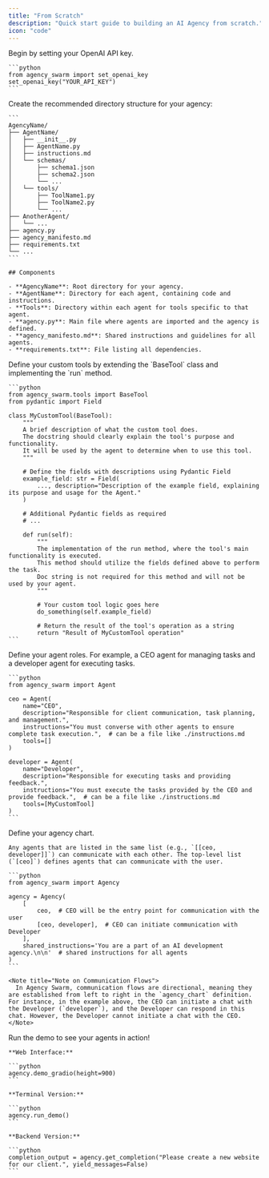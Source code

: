 ```yaml
---
title: "From Scratch"
description: "Quick start guide to building an AI Agency from scratch."
icon: "code"
---
```


<Steps>
  <Step title="Set Your OpenAI Key">
    Begin by setting your OpenAI API key.

    ```python
    from agency_swarm import set_openai_key
    set_openai_key("YOUR_API_KEY")
    ```
  </Step>

  <Step title="Create Project Structure">
    Create the recommended directory structure for your agency:

    ```
    AgencyName/
    ├── AgentName/
    │   ├── __init__.py
    │   ├── AgentName.py
    │   ├── instructions.md
    │   └── schemas/
    │       ├── schema1.json
    │       ├── schema2.json
    │       └── ...
    │   └── tools/
    │       ├── ToolName1.py
    │       ├── ToolName2.py
    │       └── ...
    ├── AnotherAgent/
    │   └── ...
    ├── agency.py
    ├── agency_manifesto.md
    ├── requirements.txt
    └── ...
    ```

    ## Components

    - **AgencyName**: Root directory for your agency.
    - **AgentName**: Directory for each agent, containing code and instructions.
    - **Tools**: Directory within each agent for tools specific to that agent.
    - **agency.py**: Main file where agents are imported and the agency is defined.
    - **agency_manifesto.md**: Shared instructions and guidelines for all agents.
    - **requirements.txt**: File listing all dependencies.
  </Step>

  <Step title="Create Tools">
    Define your custom tools by extending the `BaseTool` class and implementing the `run` method.

    ```python
    from agency_swarm.tools import BaseTool
    from pydantic import Field

    class MyCustomTool(BaseTool):
        """
        A brief description of what the custom tool does.
        The docstring should clearly explain the tool's purpose and functionality.
        It will be used by the agent to determine when to use this tool.
        """

        # Define the fields with descriptions using Pydantic Field
        example_field: str = Field(
            ..., description="Description of the example field, explaining its purpose and usage for the Agent."
        )

        # Additional Pydantic fields as required
        # ...

        def run(self):
            """
            The implementation of the run method, where the tool's main functionality is executed.
            This method should utilize the fields defined above to perform the task.
            Doc string is not required for this method and will not be used by your agent.
            """

            # Your custom tool logic goes here
            do_something(self.example_field)

            # Return the result of the tool's operation as a string
            return "Result of MyCustomTool operation"
    ```
  </Step>

  <Step title="Define Agent Roles">
    Define your agent roles. For example, a CEO agent for managing tasks and a developer agent for executing tasks.

    ```python
    from agency_swarm import Agent

    ceo = Agent(
        name="CEO",
        description="Responsible for client communication, task planning, and management.",
        instructions="You must converse with other agents to ensure complete task execution.",  # can be a file like ./instructions.md
        tools=[]
    )

    developer = Agent(
        name="Developer",
        description="Responsible for executing tasks and providing feedback.",
        instructions="You must execute the tasks provided by the CEO and provide feedback.",  # can be a file like ./instructions.md
        tools=[MyCustomTool]
    )
    ```
  </Step>

  <Step title="Create Agency">
    Define your agency chart.

    Any agents that are listed in the same list (e.g., `[[ceo, developer]]`) can communicate with each other. The top-level list (`[ceo]`) defines agents that can communicate with the user.

    ```python
    from agency_swarm import Agency

    agency = Agency(
        [
            ceo,  # CEO will be the entry point for communication with the user
            [ceo, developer],  # CEO can initiate communication with Developer
        ],
        shared_instructions='You are a part of an AI development agency.\n\n'  # shared instructions for all agents
    )
    ```

    <Note title="Note on Communication Flows">
      In Agency Swarm, communication flows are directional, meaning they are established from left to right in the `agency_chart` definition. For instance, in the example above, the CEO can initiate a chat with the Developer (`developer`), and the Developer can respond in this chat. However, the Developer cannot initiate a chat with the CEO.
    </Note>
  </Step>

  <Step title="Run Demo">
    Run the demo to see your agents in action!

    **Web Interface:**

    ```python
    agency.demo_gradio(height=900)
    ```

    **Terminal Version:**

    ```python
    agency.run_demo()
    ```

    **Backend Version:**

    ```python
    completion_output = agency.get_completion("Please create a new website for our client.", yield_messages=False)
    ```
  </Step>
</Steps>
